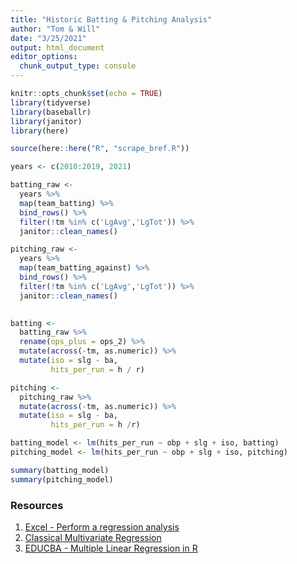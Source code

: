 ```yaml
---
title: "Historic Batting & Pitching Analysis"
author: "Tom & Will"
date: "3/25/2021"
output: html_document
editor_options: 
  chunk_output_type: console
---
```


```r
knitr::opts_chunk$set(echo = TRUE)
library(tidyverse)
library(baseballr)
library(janitor)
library(here)

source(here::here("R", "scrape_bref.R"))
```

```r

years <- c(2010:2019, 2021)

batting_raw <-
  years %>% 
  map(team_batting) %>% 
  bind_rows() %>% 
  filter(!tm %in% c('LgAvg','LgTot')) %>% 
  janitor::clean_names()

pitching_raw <-
  years %>% 
  map(team_batting_against) %>% 
  bind_rows() %>% 
  filter(!tm %in% c('LgAvg','LgTot')) %>% 
  janitor::clean_names()
  
```


```r

batting <-
  batting_raw %>% 
  rename(ops_plus = ops_2) %>%
  mutate(across(-tm, as.numeric)) %>% 
  mutate(iso = slg - ba,
         hits_per_run = h / r)

pitching <- 
  pitching_raw %>% 
  mutate(across(-tm, as.numeric)) %>% 
  mutate(iso = slg - ba,
         hits_per_run = h /r)

```


```r

batting_model <- lm(hits_per_run ~ obp + slg + iso, batting)
pitching_model <- lm(hits_per_run ~ obp + slg + iso, pitching)

summary(batting_model)
summary(pitching_model)

```

### Resources
1. [Excel - Perform a regression analysis](https://support.microsoft.com/en-us/office/perform-a-regression-analysis-54f5c00e-0f51-4274-a4a7-ae46b418a23e)
2. [Classical Multivariate Regression](https://cran.r-project.org/web/packages/rrr/vignettes/rrr.html)
3. [EDUCBA - Multiple Linear Regression in R](https://www.educba.com/multiple-linear-regression-in-r/)
